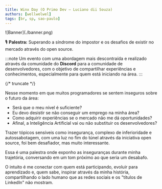 ```yaml
---
title: Winx Day (O Primo Dev — Luciano dii Souza)
authors: [wellwelwel]
tags: [br, sp, sao-paulo]
---
```



<Parallax tiltMaxAngleX={0} perspective={1920}>
  ![Banner](./banner.png)
</Parallax>

🎙️ **Palestra:** Superando a síndrome do impostor e os desafios de existir no mercado através do open source.

:::note
Um evento com uma abordagem mais descontraída e realizado através da comunidade do **Discord** para a comunidade de desenvolvedores, com o objetivo de compartilhar experiências e conhecimentos, especialmente para quem está iniciando na área.
:::

{/* truncate */}

Nesse momento em que muitos programadores se sentem inseguros sobre o futuro da área:

- Será que o meu nível é suficiente?
- Eu devo desistir se não conseguir um emprego na minha área?
- Como adquirir experiências se o mercado não me dá oportunidades?
- Afinal, a Inteligência Artificial vai ou não substituir os desenvolvedores?

Trazer tópicos sensíveis como insegurança, complexo de inferioridade e autossabotagem, com uma luz no fim do túnel através da iniciativa open source, foi bem desafiador, mas muito interessante.

Essa é uma palestra onde exponho as inseguranças durante minha trajetória, conversando em um tom próximo ao que seria um desabafo.

O intuito é me conectar com quem está participando, evoluir para aprendizado e, quem sabe, inspirar através da minha história, compartilhando o lado humano que as redes sociais e os "títulos de LinkedIn" não mostram.
